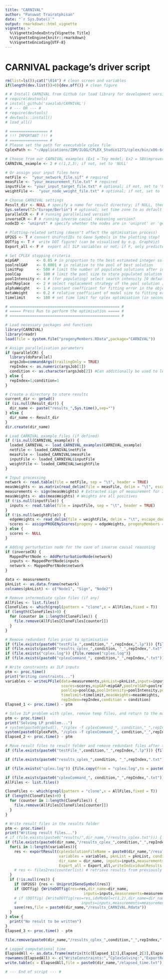 ```yaml
---
title: "CARNIVAL"
author: "Panuwat Trairatphisan"
date: "`r Sys.Date()`"
output: rmarkdown::html_vignette
vignette: >
  %\VignetteIndexEntry{Vignette Title}
  %\VignetteEngine{knitr::rmarkdown}
  %\VignetteEncoding{UTF-8}
---
```


# CARNIVAL package's driver script


```r

rm(list=ls());cat("\014") # clean screen and variables 
if(length(dev.list())>0){dev.off()} # clean figure

# # Install CARNIVAL from Github (or load library for development version)
# require(devtools)
# install_github('saezlab/CARNIVAL')
# # --- OR --- #
# require(devtools)
# devtools::install()
# load_all()

# ================= #
# !!! IMPORTANT !!! #
# ================= #
# Please set the path for executable cplex file
CplexPath <- "~/Applications/IBM/ILOG/CPLEX_Studio1271/cplex/bin/x86-64_osx"

# Choose from our CARNIVAL examples (Ex1 = Toy model; Ex2 = SBVimprover-EGF; Ex3 = TG-GATEs-APAP)
CARNIVAL_example <- 2 # c(1,2,3); if not, set to 'NULL'

# Or assign your input files here
netFile <-  "your_network_file.sif" # required
measFile <- "your_measurement_file.txt" # required
inputFile <- "your_input_target_file.txt" # optional; if not, set to 'NULL'
weightFile <-  "your_node_weight_file.txt" # optional; if not, set to 'NULL'

# Choose CARNIVAL settings
Result_dir <- NULL # specify a name for result directory; if NULL, then date and time will be used by default
Sys.setenv(TZ="Europe/Berlin") # optional; set time zone to as default results' foldername
parallelCR <- F # running parallelised version?
inverseCR <- F # running inverse causal reasoning version?
nodeID <- "uniprot" # specify whether the nodes are in 'uniprot' or 'gene' ID format

# Plotting-related setting (doesn't affect the optimisation process)
UP2GS <- T # convert UniProtIDs to Gene Symbols in the plotting step?
DOTfig <- T #  write DOT figure? (can be visualised by e.g. GraphViz)
Export_all <- F #  export all ILP variables or not; if F, only predicted node values and sif file will be written

# Set CPLEX stopping criteria
mipGAP        <- 0.05 # in proportion to the best estimated integer solution
poolrelGAP    <- 0.0001 # in relative to the pool of best solution
limitPop      <- 500 # limit the number of populated solutions after identified best solution
poolCap       <- 100 # limit the pool size to store populated solution
poolIntensity <- 4 # (for populating) select search intensity [0 default/ 1 to 4]
poolReplace   <- 2 # select replacement strategy of the pool solution [0 default/ 1 to 2]
alphaWeight   <- 1 # constant coefficient for fitting error in the objective function in case TF activities are not assigned [default 1]
betaWeight    <- 0.2 # relative coefficient of model size to fitting error in the objective function [default 0.2]
timelimit     <- 180 # set time limit for cplex optimisation (in seconds)

# ================================================= #
# ===== Press Run to perform the optimisation ===== #
# ================================================= #

# Load necessary packages and functions
library(CARNIVAL)
library(readr)
load(file = system.file("progenyMembers.RData",package="CARNIVAL"))

# Assign parallelisation parameters
if (parallelCR) {
  library(doParallel)
  argsJob=commandArgs(trailingOnly = TRUE)
  repIndex <- as.numeric(argsJob[1])
  condition <- as.character(argsJob[2]) #Can additionally be used to loop over conditions of interest
} else {
  repIndex=1;condition=1
}

# Create a directory to store results
current_dir <- getwd()
if (is.null(Result_dir)) {
  dir_name <- paste("results_",Sys.time(),sep="")
} else {
  dir_name <- Result_dir
}
dir.create(dir_name)

# Load CARNIVAL example files (if defined)
if (!is.null(CARNIVAL_example)) {
  loaded_CARNIVAL <- load_CARNIVAL_examples(CARNIVAL_example)
  netFile <- loaded_CARNIVAL$netFile
  measFile <- loaded_CARNIVAL$measFile
  inputFile <- loaded_CARNIVAL$inputFile
  weightFile <- loaded_CARNIVAL$weightFile
}

# Input processing
network <- read.table(file = netFile, sep = "\t", header = TRUE)
measWeights <- as.matrix(read_delim(file = measFile, delim = "\t", escape_double = FALSE, trim_ws = TRUE))
measurements <- sign(measWeights) # Extracted sign of measurement for ILP fitting
measWeights <- abs(measWeights) # Weights are all positives
if (!is.null(inputFile)) {
  inputs <- read.table(file = inputFile, sep = "\t", header = TRUE)
}
if (!is.null(weightFile)) {
  edgeWeights <- read_delim(file = weightFile, delim = "\t", escape_double = FALSE, trim_ws = TRUE)
  scores <- assignPROGENyScores(progeny = edgeWeights, progenyMembers = progenyMembers, id = nodeID)
} else {
  scores <- NULL
}

# Adding perturbation node for the case of inverse causal reasoning
if (inverseCR) {
  MappedPertNode <- AddPerturbationNode(network)
  inputs <- MappedPertNode$inputs
  network <- MappedPertNode$network
}

data <- measurements
pknList <- as.data.frame(network)
colnames(pknList) <- c("Node1", "Sign", "Node2")

# Remove intermediate cplex files (if any)
AllFiles <- list.files()
CloneFiles <- which(grepl(pattern = "clone",x = AllFiles,fixed = T))
if (length(CloneFiles)>0) {
  for (counter in 1:length(CloneFiles)) {
    file.remove(AllFiles[CloneFiles[counter]])
  }
}

# Remove redundant files prior to optimisation
if (file.exists(paste0("testFile_",condition,"_",repIndex,".lp"))) {file.remove(paste0("testFile_",condition,"_",repIndex,".lp"))} # might be useful for debugging
if (file.exists(paste0("results_cplex_",condition, "_",repIndex,".txt"))) {file.remove(paste0("results_cplex_",condition,"_",repIndex,".txt"))}
if (file.exists("cplex.log")) {file.remove("cplex.log")}
if (file.exists(paste0("cplexCommand_", condition,"_",repIndex,".txt"))) {file.remove(paste0("cplexCommand_", condition,"_",repIndex,".txt"))}

# Write constraints as ILP inputs
ptm <- proc.time()
print("Writing constraints...")
variables <- writeLPFile(data=measurements,pknList=pknList,inputs=inputs,betaWeight=betaWeight,
                         scores=scores,mipGAP=mipGAP,poolrelGAP=poolrelGAP,limitPop=limitPop,
                         poolCap=poolCap,poolIntensity=poolIntensity,poolReplace=poolReplace,
                         timelimit=timelimit,measWeights=measWeights,
                         repIndex=repIndex,condition = condition)
Elapsed_1 <- proc.time() - ptm

# Solve ILP problem with cplex, remove temp files, and return to the main directory
ptm <- proc.time()
print("Solving LP problem...")
# system(paste0(getwd(), "/cplex -f cplexCommand_", condition,"_",repIndex,".txt"))
system(paste0(CplexPath, "/cplex -f cplexCommand_", condition,"_",repIndex,".txt"))
Elapsed_2 <- proc.time() - ptm

# Move result files to result folder and remove redundant files after the optimisation
if (file.exists(paste0("testFile_",condition,"_",repIndex,".lp"))) {file.remove(paste0("testFile_",condition,"_",repIndex,".lp"))} # might be useful for debugging

if (file.exists(paste0("results_cplex_",condition, "_",repIndex,".txt"))) {file.copy(from = paste0("results_cplex_",condition,"_",repIndex,".txt"),to = paste0(current_dir,"/",dir_name,"/results_cplex_",condition,"_",repIndex,".txt")); file.remove(paste0("results_cplex_",condition,"_",repIndex,".txt"))}

if (file.exists("cplex.log")) {file.copy(from = "cplex.log",to = paste0(current_dir,"/",dir_name,"/cplex_",condition,"_",repIndex,".log")); file.remove("cplex.log")}

if (file.exists(paste0("cplexCommand_", condition,"_",repIndex,".txt"))) {file.remove(paste0("cplexCommand_", condition,"_",repIndex,".txt"))}
AllFiles <- list.files()

CloneFiles <- which(grepl(pattern = "clone",x = AllFiles,fixed = T))
if (length(CloneFiles)>0) {
  for (counter in 1:length(CloneFiles)) {
    file.remove(AllFiles[CloneFiles[counter]])
  }
}

# Write result files in the results folder
ptm <- proc.time()
print("Writing result files...")
# if (file.exists(paste0("results/",dir_name,"/results_cplex.txt"))) {
if (file.exists(paste0(dir_name,"/results_cplex_",condition,"_",repIndex,".txt"))) {
  for(i in 1:length(variables)){
    res <- exportResult(cplexSolutionFileName = paste0(dir_name,"/results_cplex_",condition,"_",repIndex,".txt"),
                        variables = variables, pknList = pknList, conditionIDX = i,
                        dir_name = dir_name, inputs=inputs,measurements=measurements,
                        Export_all = Export_all,writeIndividualResults = T)
    # res <- files2res(counterlist) # retrieve results from previously generated result files
  }
  if (!is.null(res)) {
    if (UP2GS) {res <- Uniprot2GeneSymbol(res)}
    if (DOTfig) {WriteDOTfig(res=res,dir_name=dir_name,
                                   inputs=inputs,measurements=measurements,UP2GS=UP2GS)}
    # if (DOTfig) {WriteDOTfig(res=res,idxModel=c(1,2),dir_name=dir_name,
    #                             inputs=inputs,measurements=measurements,UP2GS=UP2GS)} # Write figures for individual results
    save(res,file = paste0(dir_name,"/results_CARNIVAL.Rdata"))
  }
} else {
  print("No result to be written")
}
Elapsed_3 <- proc.time() - ptm

file.remove(paste0(dir_name,"/results_cplex_",condition,"_",repIndex,".txt")) # optional; remove cplex results (to save space)

# Logged computational time
ElapsedAll <- as.data.frame(matrix(t(c(Elapsed_1[3],Elapsed_2[3],Elapsed_3[3])),3,1))
rownames(ElapsedAll) <- c("WriteConstraints:","CplexSolving:","ExportResults:")
write.table(x = ElapsedAll,file = paste0(dir_name,"/elapsed_time.txt"),col.names = F,row.names = T,quote = F)

# --- End of script --- #

```
